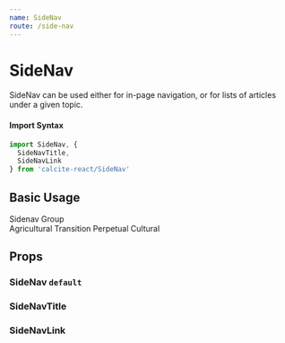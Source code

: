 ```yaml
---
name: SideNav
route: /side-nav
---
```




# SideNav

SideNav can be used either for in-page navigation, or for lists of articles
under a given topic.

#### Import Syntax

```js
import SideNav, {
  SideNavTitle,
  SideNavLink
} from 'calcite-react/SideNav'
```

## Basic Usage

<Playground>
  <SideNav>
    <SideNavTitle>Sidenav Group</SideNavTitle>
    <nav>
      <SideNavLink>Agricultural</SideNavLink>
      <SideNavLink>Transition</SideNavLink>
      <SideNavLink>Perpetual</SideNavLink>
      <SideNavLink>Cultural</SideNavLink>
    </nav>
  </SideNav>
</Playground>

## Props

### SideNav `default`

<PropsTable of={SideNav} />

### SideNavTitle

<PropsTable of={SideNavTitle} />

### SideNavLink

<PropsTable of={SideNavLink} />
